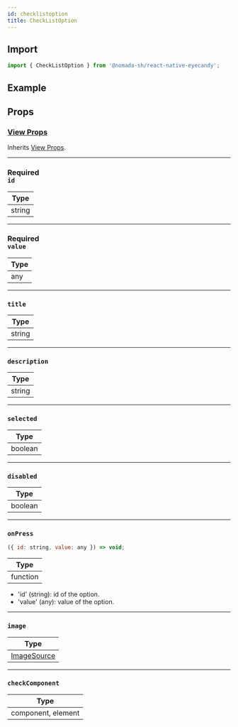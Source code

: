 ```yaml
---
id: checklistoption
title: CheckListOption
---
```


## Import

```jsx
import { CheckListOption } from '@nomada-sh/react-native-eyecandy';
```

## Example

## Props

### [View Props](https://reactnative.dev/docs/view#props)

Inherits [View Props](https://reactnative.dev/docs/view#props).

---

### <div class="label required basic">Required</div>**`id`**

| Type   |
| ------ |
| string |

---

### <div class="label required basic">Required</div>**`value`**

| Type |
| ---- |
| any  |

---

### `title`

| Type   |
| ------ |
| string |

---

### `description`

| Type   |
| ------ |
| string |

---

### `selected`

| Type    |
| ------- |
| boolean |

---

### `disabled`

| Type    |
| ------- |
| boolean |

---

### `onPress`

```jsx
({ id: string, value: any }) => void;
```

| Type     |
| -------- |
| function |

- 'id' (string): id of the option.
- 'value' (any): value of the option.

---

### `image`

| Type                                                          |
| ------------------------------------------------------------- |
| [ImageSource](https://reactnative.dev/docs/image#imagesource) |

---

### `checkComponent`

| Type               |
| ------------------ |
| component, element |
